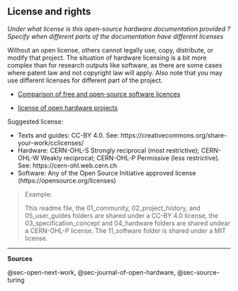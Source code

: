## License and rights

*Under what license is this open-source hardware documentation provided ? Specify when different parts of the documentation have different licenses*

Without an open license, others cannot legally use, copy, distribute, or modify that project. The situation of hardware licensing is a bit more complex than for research outputs like software, as there are some cases where patent law and not copyright law will apply. Also note that you may use different licenses for different part of the project.

-   [Comparison of free and open-source software licences](https://en.wikipedia.org/wiki/Comparison_of_free_and_open-source_software_licences)

-   [license of open hardware projects](https://opensource.com/law/15/2/intro-open-hardware-licensing#:~:text=Open%20source%20hardware%20is%20hardware,on%20their%20hardware%20at%20all.)

Suggested license:

- Texts and guides: CC-BY 4.0. See: https://creativecommons.org/share-your-work/cclicenses/ 
- Hardware: CERN-OHL-S Strongly reciprocal (most restrictive); CERN-OHL-W Weakly reciprocal; CERN-OHL-P Permissive (less restrictive). See: https://cern-ohl.web.cern.ch 
- Software: Any of the Open Source Initiative approved license (https://opensource.org/licenses) 

> Example:
>
> This readme file, the 01_community, 02_project_history, and 05_user_guides folders are shared under a CC-BY 4.0 license, the 03_specification_concept and 04_hardware folders are shared undear a CERN-OHL-P license. The 11_software folder is shared under a MIT license.

------------------------------------------------------------------------

**Sources**

@sec-open-next-work, @sec-journal-of-open-hardware, @sec-source-turing
